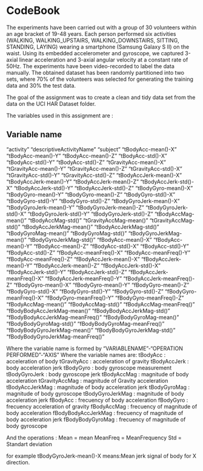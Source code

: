 CodeBook
===

The experiments have been carried out with a group of 30 volunteers within an age bracket of 19-48 years. Each person performed six activities (WALKING, WALKING_UPSTAIRS, WALKING_DOWNSTAIRS, SITTING, STANDING, LAYING) wearing a smartphone (Samsung Galaxy S II) on the waist. Using its embedded accelerometer and gyroscope, we captured 3-axial linear acceleration and 3-axial angular velocity at a constant rate of 50Hz. The experiments have been video-recorded to label the data manually. The obtained dataset has been randomly partitioned into two sets, where 70% of the volunteers was selected for generating the training data and 30% the test data. 

The goal of the assignment was to create a clean and tidy data set from the data on the UCI HAR Dataset folder.

The variables used in this assignment are :

Variable name       
--------------------
"activity"
"descriptiveActivityName"
"subject"
"tBodyAcc-mean()-X"
"tBodyAcc-mean()-Y"
"tBodyAcc-mean()-Z"
"tBodyAcc-std()-X"
"tBodyAcc-std()-Y"
"tBodyAcc-std()-Z"
"tGravityAcc-mean()-X"
"tGravityAcc-mean()-Y"
"tGravityAcc-mean()-Z"
"tGravityAcc-std()-X"
"tGravityAcc-std()-Y"
"tGravityAcc-std()-Z"
"tBodyAccJerk-mean()-X"
"tBodyAccJerk-mean()-Y"
"tBodyAccJerk-mean()-Z"
"tBodyAccJerk-std()-X"
"tBodyAccJerk-std()-Y"
"tBodyAccJerk-std()-Z"
"tBodyGyro-mean()-X"
"tBodyGyro-mean()-Y"
"tBodyGyro-mean()-Z"
"tBodyGyro-std()-X"
"tBodyGyro-std()-Y"
"tBodyGyro-std()-Z"
"tBodyGyroJerk-mean()-X"
"tBodyGyroJerk-mean()-Y"
"tBodyGyroJerk-mean()-Z"
"tBodyGyroJerk-std()-X"
"tBodyGyroJerk-std()-Y"
"tBodyGyroJerk-std()-Z"
"tBodyAccMag-mean()"
"tBodyAccMag-std()"
"tGravityAccMag-mean()"
"tGravityAccMag-std()"
"tBodyAccJerkMag-mean()"
"tBodyAccJerkMag-std()"
"tBodyGyroMag-mean()"
"tBodyGyroMag-std()"
"tBodyGyroJerkMag-mean()"
"tBodyGyroJerkMag-std()"
"fBodyAcc-mean()-X"
"fBodyAcc-mean()-Y"
"fBodyAcc-mean()-Z"
"fBodyAcc-std()-X"
"fBodyAcc-std()-Y"
"fBodyAcc-std()-Z"
"fBodyAcc-meanFreq()-X"
"fBodyAcc-meanFreq()-Y"
"fBodyAcc-meanFreq()-Z"
"fBodyAccJerk-mean()-X"
"fBodyAccJerk-mean()-Y"
"fBodyAccJerk-mean()-Z"
"fBodyAccJerk-std()-X"
"fBodyAccJerk-std()-Y"
"fBodyAccJerk-std()-Z"
"fBodyAccJerk-meanFreq()-X"
"fBodyAccJerk-meanFreq()-Y"
"fBodyAccJerk-meanFreq()-Z"
"fBodyGyro-mean()-X"
"fBodyGyro-mean()-Y"
"fBodyGyro-mean()-Z"
"fBodyGyro-std()-X"
"fBodyGyro-std()-Y"
"fBodyGyro-std()-Z"
"fBodyGyro-meanFreq()-X"
"fBodyGyro-meanFreq()-Y"
"fBodyGyro-meanFreq()-Z"
"fBodyAccMag-mean()"
"fBodyAccMag-std()"
"fBodyAccMag-meanFreq()"
"fBodyBodyAccJerkMag-mean()"
"fBodyBodyAccJerkMag-std()"
"fBodyBodyAccJerkMag-meanFreq()"
"fBodyBodyGyroMag-mean()"
"fBodyBodyGyroMag-std()"
"fBodyBodyGyroMag-meanFreq()"
"fBodyBodyGyroJerkMag-mean()"
"fBodyBodyGyroJerkMag-std()"
"fBodyBodyGyroJerkMag-meanFreq()"

Where the variable name is formed by 
"VARIABLENAME"-"OPERATION PERFORMED"-"AXIS"
Where the variable names are:
tBodyAcc : acceleration of body
tGravityAcc  : acceleration of gravity 
tBodyAccJerk : body acceleration jerk 
tBodyGyro : body gyroscope measurement 
tBodyGyroJerk : body gyroscope jerk 
tBodyAccMag :  magnitude of body acceleration
tGravityAccMag :  magnitude of Gravity acceleration
tBodyAccJerkMag :  magnitude of body acceleration jerk
tBodyGyroMag :  magnitude of body gyroscope 
tBodyGyroJerkMag :  magnitude of body acceleration jerk
fBodyAcc : frecuency of body acceleration
fBodyGyro : frecuency acceleration of gravity 
fBodyAccMag : frecuency of magnitude of body acceleration
fBodyBodyAccJerkMag : frecuency of magnitude of body acceleration jerk
fBodyBodyGyroMag : frecuency of magnitude of body gyroscope 


And the operations :
Mean = mean
MeanFreq = MeanFrequency
Std = Standart deviation

for example tBodyGyroJerk-mean()-X means:Mean jerk signal of body for X direction. 

